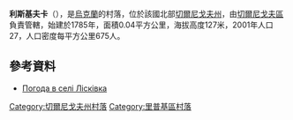 {{coord|51|36|46|N|30|39|53|E|scale:100000|display=title}}

'''利斯基夫卡'''（{{lang-uk|Лісківка}}），是[[烏克蘭|烏克蘭]]的村落，位於該國北部[[切爾尼戈夫州|切爾尼戈夫州]]，由[[切爾尼戈夫區|切爾尼戈夫區]]負責管轄，始建於1785年，面積0.04平方公里，海拔高度127米，2001年人口27，人口密度每平方公里675人。

==參考資料==
* [http://weather.in.ua/ua/chernigovskaja/13587 Погода в селі Лісківка]{{Wayback|url=http://weather.in.ua/ua/chernigovskaja/13587 |date=20111220131248 }}

[[Category:切爾尼戈夫州村落|Category:切爾尼戈夫州村落]]
[[Category:里普基區村落|Category:里普基區村落]]


{{Chernihiv-geo-stub}}